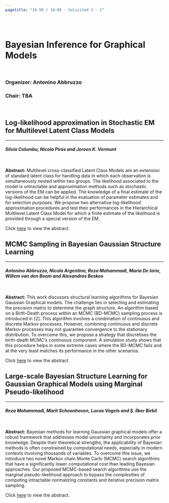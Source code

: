 ```yaml
---
pagetitle: "16:50 / 18:05 - Solicited 3 - C"
---
```



<br>


# Bayesian Inference for Graphical Models  {#buttons .tabset .tabset-fade .tabset-pills}

<br>

### Organizer: Antonino Abbruzzo
### Chair: TBA

<br>

## Log-likelihood approximation in Stochastic EM for Multilevel Latent Class Models
***
#### *Silvia Columbu, Nicola Piras and Jeroen K. Vermunt*

<br>

**Abstract:** Multilevel cross-classified Latent Class Models are an extension of standard latent class for handling data in which each observation is simultaneously nested within two groups. The likelihood associated to the model is untractable and approximation methods such as stochastic versions of the EM can be applied. The knowledge of a final estimate of the log-likelihood can be helpful in the evaluation of parameter estimates and for selection purposes. We propose two alternative log-likelihood approximation procedures and test their performances in the Hierarchical Multilevel Latent Class Model for which a finite estimate of the likelihood is provided through a special version of the EM.

Click [here]() to view the abstract.

## MCMC Sampling in Bayesian Gaussian Structure Learning
***
#### *Antonino Abbruzzo, Nicola Argentino, Reza Mohammadi, Maria De Iorio, Willem van den Boom and Alexandros Beskos*

<br>

**Abstract:** This work discusses structural learning algorithms for Bayesian Gaussian Graphical models. The challenge lies in selecting and estimating the precision matrix to determine the graph structure. An algorithm based on a Birth-Death process within an MCMC (BD-MCMC) sampling process is introduced in [2]. This algorithm involves a combination of continuous and discrete Markov processes. However, combining continuous and discrete Markov processes may not guarantee convergence to the stationary distribution. To overcome this, we propose a strategy that discretises the birth-death MCMC’s continuous component. A simulation study shows that this procedure helps in some extreme cases where the BD-MCMC fails and at the very least matches its performance in the other scenarios.

Click [here]() to view the abstract.

## Large-scale Bayesian Structure Learning for Gaussian Graphical Models using Marginal Pseudo-likelihood
***
#### *Reza Mohammadi, Marit Schoonhoven, Lucas Vogels and Ş. İlker Birbil*

<br>

**Abstract:** Bayesian methods for learning Gaussian graphical models offer a robust framework that addresses model uncertainty and incorporates prior knowledge. Despite their theoretical strengths, the applicability of Bayesian methods is often constrained by computational needs, especially in modern contexts involving thousands of variables. To overcome this issue, we introduce two novel Markov chain Monte Carlo (MCMC) search algorithms that have a significantly lower computational cost than leading Bayesian approaches. Our proposed MCMC-based search algorithms use the marginal pseudo-likelihood approach to bypass the complexities of computing intractable normalizing constants and iterative precision matrix sampling.

Click [here]() to view the abstract.
